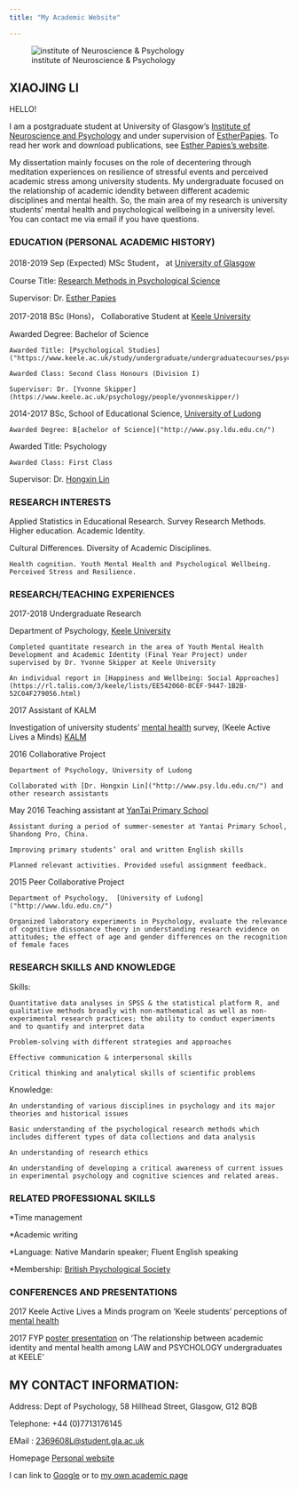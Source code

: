 ```yaml
---
title: "My Academic Website"

---
```


![institute of Neuroscience & Psychology](https://encrypted-tbn0.gstatic.com/images?q=tbn:ANd9GcTpQGK2aoJkIzzX3ujLz7dCT7r5il7Cg1sL-d49FgCVluc0P7d5VQ)


## XIAOJING LI
HELLO!

I am a postgraduate student at University of Glasgow's
[Institute of Neuroscience and Psychology](http://www.gla.ac.uk/researchinstitutes/neurosciencepsychology/) and under supervision of [EstherPapies](https://www.gla.ac.uk/schools/psychology/staff/estherpapies/). To read her work and download publications, see [Esther Papies's website](http://healthycognitionlab.org/). 

My dissertation mainly focuses on the role of decentering through meditation experiences on resilience of stressful events and perceived academic stress among university students. My undergraduate focused on the relationship of academic idendity between different academic disciplines and mental health. So, the main area of my research is university students' mental health and psychological wellbeing in a university level. You can contact me via email if you have questions.

### EDUCATION (PERSONAL ACADEMIC HISTORY)

2018-2019 Sep (Expected) MSc Student，  at [University of Glasgow]("https://www.gla.ac.uk/")
 
  Course Title: [Research Methods in Psychological Science]("https://www.gla.ac.uk/postgraduate/taught/psychologicalscienceresearchmethodsof/")
 
  Supervisor: Dr. [Esther Papies](https://www.gla.ac.uk/schools/psychology/staff/estherpapies/)

2017-2018	 BSc (Hons)，  Collaborative Student at [Keele University]("https://www.keele.ac.uk/") 

 Awarded Degree: Bachelor of Science
 
 	Awarded Title: [Psychological Studies]("https://www.keele.ac.uk/study/undergraduate/undergraduatecourses/psychology/")
 
	Awarded Class: Second Class Honours (Division I)
 
 	Supervisor: Dr. [Yvonne Skipper](https://www.keele.ac.uk/psychology/people/yvonneskipper/)

2014-2017  BSc,   School of Educational Science, [University of Ludong]("http://www.ldu.edu.cn/")

 	Awarded Degree: B[achelor of Science]("http://www.psy.ldu.edu.cn/")
 
 Awarded Title: Psychology
 
 	Awarded Class: First Class
 
 Supervisor: Dr. [Hongxin Lin](http://www.psy.ldu.cn/ )


### RESEARCH INTERESTS 

Applied Statistics in Educational Research. Survey Research Methods. Higher education. Academic Identity.

Cultural Differences. Diversity of Academic Disciplines.

	Health cognition. Youth Mental Health and Psychological Wellbeing. Perceived Stress and Resilience.


### RESEARCH/TEACHING   EXPERIENCES 

2017-2018 Undergraduate Research 

Department of Psychology, [Keele University]("https://www.keele.ac.uk/")

	Completed quantitate research in the area of Youth Mental Health Development and Academic Identity (Final Year Project) under supervised by Dr. Yvonne Skipper at Keele University

	An individual report in [Happiness and Wellbeing: Social Approaches](https://rl.talis.com/3/keele/lists/EE542060-8CEF-9447-1B2B-52C04F279056.html) 

2017  Assistant of KALM 

Investigation of university students’ [mental health]("https://www.keele.ac.uk/") survey, (Keele Active Lives a Minds) [KALM](https://www.keele.ac.uk/activekeele/)

2016  Collaborative Project 

	Department of Psychology, University of Ludong

	Collaborated with [Dr. Hongxin Lin]("http://www.psy.ldu.edu.cn/") and other research assistants

May 2016  Teaching assistant at [YanTai Primary School](http://www.nsl.zfjy.cn/)

	Assistant during a period of summer-semester at Yantai Primary School, Shandong Pro, China. 

	Improving primary students’ oral and written English skills

	Planned relevant activities. Provided useful assignment feedback.

2015   Peer Collaborative Project

	Department of Psychology,  [University of Ludong]("http://www.ldu.edu.cn/")

	Organized laboratory experiments in Psychology, evaluate the relevance of cognitive dissonance theory in understanding research evidence on attitudes; the effect of age and gender differences on the recognition of female faces


### RESEARCH SKILLS AND KNOWLEDGE

 Skills:

	Quantitative data analyses in SPSS & the statistical platform R, and qualitative methods broadly with non-mathematical as well as non-experimental research practices; the ability to conduct experiments and to quantify and interpret data

	Problem-solving with different strategies and approaches

	Effective communication & interpersonal skills 

	Critical thinking and analytical skills of scientific problems

 Knowledge:

	An understanding of various disciplines in psychology and its major theories and historical issues

	Basic understanding of the psychological research methods which includes different types of data collections and data analysis 

	An understanding of research ethics

	An understanding of developing a critical awareness of current issues in experimental psychology and cognitive sciences and related areas. 

### RELATED PROFESSIONAL SKILLS

*Time management  

*Academic writing 

*Language: Native Mandarin speaker; Fluent English speaking

*Membership: [British Psychological Society](https://www.bps.org.uk/)


### CONFERENCES AND PRESENTATIONS  

2017 Keele Active Lives a Minds program on ‘Keele students’ perceptions of [mental health](https://www.keele.ac.uk/pchs/research/mentalhealth/)

2017 FYP [poster presentation](POSTER.pptx) on ‘The relationship between academic identity and mental health among LAW and PSYCHOLOGY undergraduates at KEELE’




## MY CONTACT INFORMATION:

Address: Dept of Psychology, 58 Hillhead Street, Glasgow, G12 8QB 

Telephone:	+44 (0)7713176145

EMail : [2369608L@student.gla.ac.uk]("http://www.psy.gla.ac.uk/staff/?id=XL003")

Homepage	[Personal website](http://file://localhost/Users/mac/MYWEBPAGE/docs/index.html)

I can link to [Google](http://google.com) or to [my own academic page](text.html)


